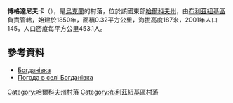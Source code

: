 {{coord|48|57|22|N|36|35|1|E|scale:100000_region:UA|display=title}}

'''博格達尼夫卡'''（{{lang-uk|Богданівка}}），是[[烏克蘭|烏克蘭]]的村落，位於該國東部[[哈爾科夫州|哈爾科夫州]]，由[[布利茲紐基區|布利茲紐基區]]負責管轄，始建於1850年，面積0.32平方公里，海拔高度187米，2001年人口145，人口密度每平方公里453.1人。

==參考資料==
* [http://gska2.rada.gov.ua/pls/z7502/A005?rdat1=09.01.2009&rf7571=32306 Богданівка]{{dead link|date=2017年11月 |bot=InternetArchiveBot |fix-attempted=yes }}
* [http://weather.in.ua/ua/har'kovskaja/1576 Погода в селі Богданівка] {{Wayback|url=http://weather.in.ua/ua/har'kovskaja/1576 |date=20160323025033 }}

{{DEFAULTSORT:Богданівка}}
[[Category:哈爾科夫州村落|Category:哈爾科夫州村落]]
[[Category:布利茲紐基區村落|Category:布利茲紐基區村落]]


{{Kharkiv-geo-stub}}